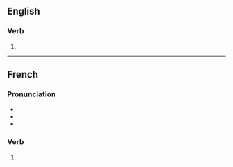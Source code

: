 {{also|Dynamites|dynamités}}

==English==

===Verb===
{{head|en|verb form}}

# {{en-third-person singular of|dynamite}}

----

==French==

===Pronunciation===
* {{fr-IPA}}
* {{audio|fr|Fr-Paris--dynamites (des).ogg|Audio (Paris)}}
* {{homophones|fr|dynamite|dynamitent}}

===Verb===
{{head|fr|verb form}}

# {{inflection of|fr|dynamiter||2|s|pres|ind//sub}}